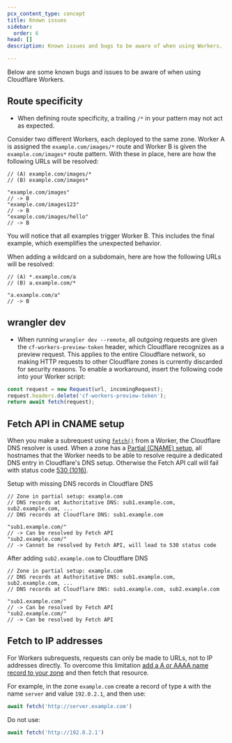 ```yaml
---
pcx_content_type: concept
title: Known issues
sidebar:
  order: 6
head: []
description: Known issues and bugs to be aware of when using Workers.

---
```


Below are some known bugs and issues to be aware of when using Cloudflare Workers.

## Route specificity

* When defining route specificity, a trailing `/*` in your pattern may not act as expected.

Consider two different Workers, each deployed to the same zone. Worker A is assigned the `example.com/images/*` route and Worker B is given the `example.com/images*` route pattern. With these in place, here are how the following URLs will be resolved:

```
// (A) example.com/images/*
// (B) example.com/images*

"example.com/images"
// -> B
"example.com/images123"
// -> B
"example.com/images/hello"
// -> B
```

You will notice that all examples trigger Worker B. This includes the final example, which exemplifies the unexpected behavior.

When adding a wildcard on a subdomain, here are how the following URLs will be resolved:

```
// (A) *.example.com/a
// (B) a.example.com/*

"a.example.com/a"
// -> B
```

## wrangler dev

* When running `wrangler dev --remote`, all outgoing requests are given the `cf-workers-preview-token` header, which Cloudflare recognizes as a preview request. This applies to the entire Cloudflare network, so making HTTP requests to other Cloudflare zones is currently discarded for security reasons. To enable a workaround, insert the following code into your Worker script:

```js
const request = new Request(url, incomingRequest);
request.headers.delete('cf-workers-preview-token');
return await fetch(request);
```

## Fetch API in CNAME setup

When you make a subrequest using [`fetch()`](/workers/runtime-apis/fetch/) from a Worker, the Cloudflare DNS resolver is used. When a zone has a [Partial (CNAME) setup](/dns/zone-setups/partial-setup/), all hostnames that the Worker needs to be able to resolve require a dedicated DNS entry in Cloudflare's DNS setup. Otherwise the Fetch API call will fail with status code [530 (1016)](/support/troubleshooting/http-status-codes/cloudflare-1xxx-errors/#error-1016-origin-dns-error).

Setup with missing DNS records in Cloudflare DNS

```
// Zone in partial setup: example.com
// DNS records at Authoritative DNS: sub1.example.com, sub2.example.com, ...
// DNS records at Cloudflare DNS: sub1.example.com

"sub1.example.com/"
// -> Can be resolved by Fetch API
"sub2.example.com/"
// -> Cannot be resolved by Fetch API, will lead to 530 status code

```

After adding `sub2.example.com` to Cloudflare DNS

```
// Zone in partial setup: example.com
// DNS records at Authoritative DNS: sub1.example.com, sub2.example.com, ...
// DNS records at Cloudflare DNS: sub1.example.com, sub2.example.com

"sub1.example.com/"
// -> Can be resolved by Fetch API
"sub2.example.com/"
// -> Can be resolved by Fetch API
```

## Fetch to IP addresses

For Workers subrequests, requests can only be made to URLs, not to IP addresses directly. To overcome this limitation [add a A or AAAA name record to your zone](https://developers.cloudflare.com/dns/manage-dns-records/how-to/create-dns-records/) and then fetch that resource.

For example, in the zone `example.com` create a record of type `A` with the name `server` and value `192.0.2.1`, and then use:

```js
await fetch('http://server.example.com')
```

Do not use:

```js
await fetch('http://192.0.2.1')
```

